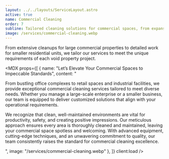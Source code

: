 ```yaml
---
layout: ../../layouts/ServiceLayout.astro
active: true
name: Commercial Cleaning
order: 7
subline: Tailored cleaning solutions for commercial spaces, from expansive office complexes to small businesses, customized to meet the unique demands of each environment.
image: /services/commercial-cleaning.webp
---
```



From extensive cleanups for large commercial properties to detailed work for smaller residential units, we tailor our services to meet the unique requirements of each void property project.

<MDX props={[
  {
    name: "Let’s Elevate Your Commercial Spaces to Impeccable Standards",
    content: "<p>From bustling office complexes to retail spaces and industrial facilities, we provide exceptional commercial cleaning services tailored to meet diverse needs. Whether you manage a large-scale enterprise or a smaller business, our team is equipped to deliver customized solutions that align with your operational requirements.</p><p>We recognize that clean, well-maintained environments are vital for productivity, safety, and creating positive impressions. Our meticulous approach ensures every area is thoroughly cleaned and maintained, leaving your commercial space spotless and welcoming. With advanced equipment, cutting-edge techniques, and an unwavering commitment to quality, our team consistently raises the standard for commercial cleaning excellence.</p>",
    image: "/services/commercial-cleaning.webp"
  },
]} client:load />